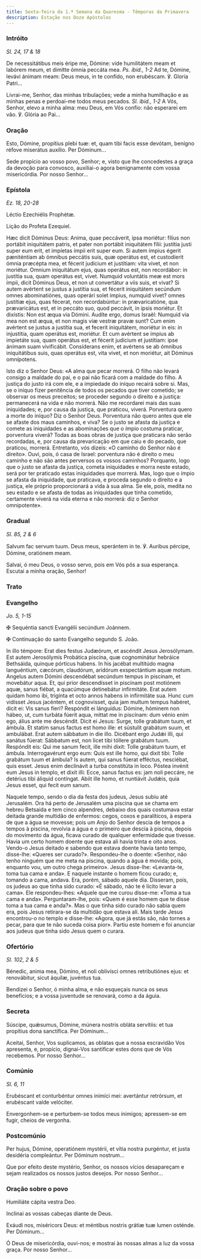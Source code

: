 ```yaml
---
title: Sexta-feira da 1.ª Semana da Quaresma - Têmporas da Primavera
description: Estação nos Doze Apóstolos
---
```


### Intróito

<em>Sl. 24, 17 & 18</em>

<div class="side-by-side not-content">

De necessitátibus meis éripe me, Dómine: vide humilitátem meam et labórem meum, et dimítte ómnia peccáta mea. <em>Ps. ibid., 1-2</em> Ad te, Dómine, levávi ánimam meam: Deus meus, in te confído, non erubéscam. ℣. Gloria Patri...

Livrai-me, Senhor, das minhas tribulações; vede a minha humilhação e as minhas penas e perdoai-me todos meus pecados. <em>Sl. ibid., 1-2</em> A Vós, Senhor, elevo a minha alma: meu Deus, em Vós confio: não esperarei em vão. ℣. Glória ao Pai...

</div>

### Oração

<div class="side-by-side not-content">

Esto, Dómine, propítius plebi tuæ: et, quam tibi facis esse devótam, benígno réfove miserátus auxílio. Per Dóminum...

Sede propício ao vosso povo, Senhor; e, visto que lhe concedestes a graça da devoção para convosco, auxiliai-o agora benignamente com vossa misericórdia. Por nosso Senhor...

</div>

### Epístola

<em>Ez. 18, 20-28</em>

<div class="side-by-side not-content">

Léctio Ezechiélis Prophétæ.

Lição do Profeta Ezequiel.

Hæc dicit Dóminus Deus: Anima, quae peccáverit, ipsa moriétur: fílius non portábit iniquitátem patris, et pater non portábit iniquitátem fílii: justítia justi super eum erit, et impíetas ímpii erit super eum. Si autem ímpius égerit pæniténtiam ab ómnibus peccátis suis, quæ operátus est, et custodíerit ómnia præcépta mea, et fécerit judícium et justítiam: vita vivet, et non moriétur. Omnium iniquitátum ejus, quas operátus est, non recordábor: in justítia sua, quam operátus est, vivet. Numquid voluntátis meæ est mors ímpii, dicit Dóminus Deus, et non ut convertátur a viis suis, et vivat? Si autem avértent se justus a justítia sua, et fécerit iniquitátem secúndum omnes abominatiónes, quas operári solet ímpius, numquid vivet? omnes justítiæ ejus, quas fécerat, non recordabúntur: in prævaricatióne, qua prævaricátus est, et in peccáto suo, quod peccávit, in ipsis moriétur. Et dixístis: Non est æqua via Dómini. Audíte ergo, domus Israël: Numquid via mea non est æqua, et non magis viæ vestræ pravæ sunt? Cum enim avértent se justus a justítia sua, et fecerit iniquitátem, moriétur in eis: in injustítia, quam operátus est, moriétur. Et cum avértent se ímpius ab impietáte sua, quam operátus est, et fécerit judícium et justítiam: ipse ánimam suam vivificábit. Consíderans enim, et avértens se ab ómnibus iniquitátibus suis, quas operátus est, vita vivet, et non moriétur, ait Dóminus omnípotens.

Isto diz o Senhor Deus: «A alma que pecar morrerá. O filho não levará consigo a maldade do pai, e o pai não ficará com a maldade do filho. A justiça do justo irá com ele, e a impiedade do iníquo recairá sobre si. Mas, se o iníquo fizer penitência de todos os pecados que tiver cometido; se observar os meus preceitos; se proceder segundo o direito e a justiça: permanecerá na vida e não morrerá. Não me recordarei mais das suas iniquidades; e, por causa da justiça, que praticou, viverá. Porventura quero a morte do iníquo? Diz o Senhor Deus. Porventura não quero antes que ele se afaste dos maus caminhos, e viva? Se o justo se afasta da justiça e comete as iniquidades e as abominações que o ímpio costuma praticar, porventura viverá? Todas as boas obras de justiça que praticara não serão recordadas, e, por causa da prevaricação em que caiu e do pecado, que praticou, morrerá. Entretanto, vós dizeis: «O caminho do Senhor não é direito». Ouvi, pois, ó casa de Israel: porventura não é direito o meu caminho e não são antes perversos os vossos caminhos? Porquanto, logo que o justo se afasta da justiça, cometa iniquidades e morra neste estado, será por ter praticado estas iniquidades que morrerá. Mas, logo que o ímpio se afasta da iniquidade, que praticava, e proceda segundo o direito e a justiça, ele próprio proporcionará a vida à sua alma. Se ele, pois, medita no seu estado e se afasta de todas as iniquidades que tinha cometido, certamente viverá na vida eterna e não morrerá: diz o Senhor omnipotente».

</div>

### Gradual

<em>Sl. 85, 2 & 6</em>

<div class="side-by-side not-content">

Salvum fac servum tuum. Deus meus, sperántem in te. ℣. Auribus pércipe, Dómine, oratiónem meam.

Salvai, ó meu Deus, o vosso servo, pois em Vós pôs a sua esperança. Escutai a minha oração, Senhor!

</div>

### Trato


<LinkCard
  href="/missal/quaresma/Quadp3-3#trato"
  title="Trato Quarta-feira de Cinzas"
/>

### Evangelho

<em>Jo. 5, 1-15</em>

<div class="side-by-side not-content">

<span class="cross text-red-500">✠</span> Sequéntia sancti Evangélii secúndum Joánnem.

<span class="cross text-red-500">✠</span> Continuação do santo Evangelho segundo S. João.

In illo témpore: Erat dies festus Judæórum, et ascéndit Jesus Jerosólymam. Est autem Jerosólymis Probática piscína, quæ cognominátur hebráice Bethsáida, quinque pórticus habens. In his jacébat multitúdo magna languéntium, cæcórum, claudórum, aridórum exspectántium aquæ motum. Angelus autem Dómini descendébat secúndum tempus in piscínam, et movebátur aqua. Et, qui prior descendísset in piscínam post motiónem aquæ, sanus fiébat, a quacúmque detinebátur infirmitáte. Erat autem quidam homo ibi, trigínta et octo annos habens in infirmitáte sua. Hunc cum vidísset Jesus jacéntem, et cognovisset, quia jam multum tempus habéret, dicit ei: Vis sanus fíeri? Respóndit ei lánguidus: Dómine, hóminem non hábeo, ut, cum turbáta fúerit aqua, mittat me in piscínam: dum vénio enim ego, álius ante me descéndit. Dicit ei Jesus: Surge, tolle grabátum tuum, et ámbula. Et statim sanus factus est homo ille: et sústulit grabátum suum, et ambulábat. Erat autem sábbatum in die illo. Dicébant ergo Judǽi illi, qui sanátus fúerat: Sábbatum est, non licet tibi tóllere grabátum tuum. Respóndit eis: Qui me sanum fecit, ille mihi dixit: Tolle grabátum tuum, et ámbula. Interrogavérunt ergo eum: Quis est ille homo, qui dixit tibi: Tolle grabátum tuum et ámbula? Is autem, qui sanus fúerat efféctus, nesciébat, quis esset. Jesus enim declinávit a turba constitúta in loco. Póstea invénit eum Jesus in templo, et dixit illi: Ecce, sanus factus es: jam noli peccáre, ne detérius tibi áliquid contíngat. Abiit ille homo, et nuntiávit Judǽis, quia Jesus esset, qui fecit eum sanum.

Naquele tempo, sendo o dia da festa dos judeus, Jesus subiu até Jerusalém. Ora há perto de Jerusalém uma piscina que se chama em hebreu Betsaida e tem cinco alpendres, debaixo dos quais costumava estar deitada grande multidão de enfermos: cegos, coxos e paralíticos, à espera de que a água se movesse; pois um Anjo do Senhor descia de tempos a tempos à piscina, revolvia a água e o primeiro que descia à piscina, depois do movimento da água, ficava curado de qualquer enfermidade que tivesse. Havia um certo homem doente que estava ali havia trinta e oito anos. Vendo-o Jesus deitado e sabendo que estava doente havia tanto tempo, disse-lhe: «Queres ser curado?». Respondeu-lhe o doente: «Senhor, não tenho ninguém que me meta na piscina, quando a água é movida; pois, enquanto vou, um outro chega primeiro». Jesus disse-lhe: «Levanta-te, toma tua cama e anda». E naquele instante o homem ficou curado; e, tomando a cama, andava. Era, porém, sábado aquele dia. Disseram, pois, os judeus ao que tinha sido curado: «É sábado, não te é lícito levar a cama». Ele respondeu-lhes: «Aquele que me curou disse-me: «Toma a tua cama e anda». Perguntaram-lhe, pois: «Quem é esse homem que te disse toma a tua cama e anda?». Mas o que tinha sido curado não sabia quem era, pois Jesus retirara-se da multidão que estava ali. Mais tarde Jesus encontrou-o no templo e disse-lhe: «Agora, que já estás são, não tornes a pecar, para que te não suceda coisa pior». Partiu este homem e foi anunciar aos judeus que tinha sido Jesus quem o curara.

</div>

### Ofertório

<em>Sl. 102, 2 & 5</em>

<div class="side-by-side not-content">

Bénedic, anima mea, Dómino, et noli oblivísci omnes retributiónes ejus: et renovábitur, sicut áquilæ, juvéntus tua.

Bendizei o Senhor, ó minha alma, e não esqueçais nunca os seus benefícios; e a vossa juventude se renovará, como a da águia.

</div>

### Secreta

<div class="side-by-side not-content">

Súscipe, quǽsumus, Dómine, múnera nostris obláta servítiis: et tua propítius dona sanctífica. Per Dóminum...

Aceitai, Senhor, Vos suplicamos, as oblatas que a nossa escravidão Vos apresenta, e, propício, dignai-Vos santificar estes dons que de Vós recebemos. Por nosso Senhor...

</div>

### Comúnio

<em>Sl. 6, 11</em>

<div class="side-by-side not-content">

Erubéscant et conturbéntur omnes inimíci mei: avertántur retrórsum, et erubéscant valde velóciter.

Envergonhem-se e perturbem-se todos meus inimigos; apressem-se em fugir, cheios de vergonha.

</div>

### Postcomúnio

<div class="side-by-side not-content">

Per hujus, Dómine, operatiónem mystérii, et vítia nostra purgéntur, et justa desidéria compleántur. Per Dóminum nostrum...

Que por efeito deste mystério, Senhor, os nossos vícios desapareçam e sejam realizados os nossos justos desejos. Por nosso Senhor...

</div>

### Oração sobre o povo

<div class="side-by-side not-content">

Humiliáte cápita vestra Deo.

Inclinai as vossas cabeças diante de Deus.

Exáudi nos, miséricors Deus: et méntibus nostris grátiæ tuæ lumen osténde. Per Dóminum...

Ó Deus de misericórdia, ouvi-nos; e mostrai às nossas almas a luz da vossa graça. Por nosso Senhor...

</div>
